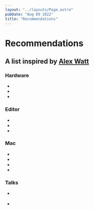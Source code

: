 ```yaml
---
layout: "../layouts/Page.astro"
pubDate: "Aug 09 2022"
title: "Recommendations"
---
```



<div class="headings">

# Recommendations

## A list inspired by <a href="https://alexcwatt.com/recommendations/" target="_blank">Alex Watt</a>

</div>

### Hardware

- <ExternalLink href="https://www.apple.com/iphone" label="iPhone 13 Pro" />
- <ExternalLink href="https://www.apple.com/ipad" label="iPad" />
- <ExternalLink href="https://www.apple.com/watch" label="Apple Watch" />

### Editor

- <ExternalLink href="https://code.visualstudio.com/" label="VSCode" />
- <ExternalLink
    href="https://marketplace.visualstudio.com/items?itemName=vscodevim.vim"
    label="VSCode Vim"
    subLabel="Ask me about vim"
  />
- <ExternalLink
    href="https://marketplace.visualstudio.com/items?itemName=GitHub.github-vscode-theme"
    label="Github Light / Dark Theme"
    subLabel="Switch between them using Night Shift"
  />

### Mac

- <ExternalLink
    href="https://www.google.com/chrome/"
    label="Google Chrome"
    subLabel="Ol' trusty"
  />
- <ExternalLink
    href="https://www.icloud.com/notes"
    label="Apple Notes"
    subLabel="Either you die with Notion or you live long enough to go back to Apple"
  />
- <ExternalLink href="https://folivora.ai/" label="Better Touch Tools" />
- <ExternalLink
    href="https://karabiner-elements.pqrs.org/"
    label="Karabiner"
    subLabel="change caps_lock to control if pressed with other keys, to escape if pressed alone"
  />

### Talks

- <ExternalLink
    href="https://www.youtube.com/watch?v=DngAZyWMGR0"
    label="Making Architecture Matter - Martin Fowler"
    subLabel="The important stuff"
  />

- <ExternalLink
    href="https://www.youtube.com/watch?v=T7xYYJPs250"
    label="Why do we build what we build?"
    subLabel="A fun look into how to think about customer solution"
  />
